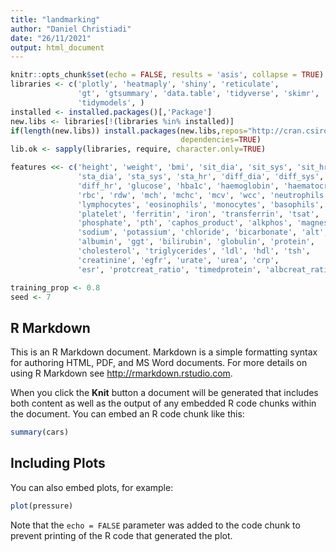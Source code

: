 ```yaml
---
title: "landmarking"
author: "Daniel Christiadi"
date: "26/11/2021"
output: html_document
---
```


```r
knitr::opts_chunk$set(echo = FALSE, results = 'asis', collapse = TRUE)
libraries <- c('plotly', 'heatmaply', 'shiny', 'reticulate',
               'gt', 'gtsummary', 'data.table', 'tidyverse', 'skimr', 
               'tidymodels', )
installed <- installed.packages()[,'Package']
new.libs <- libraries[!(libraries %in% installed)]
if(length(new.libs)) install.packages(new.libs,repos="http://cran.csiro.au",
                                      dependencies=TRUE)
lib.ok <- sapply(libraries, require, character.only=TRUE)

features <<- c('height', 'weight', 'bmi', 'sit_dia', 'sit_sys', 'sit_hr', 
               'sta_dia', 'sta_sys', 'sta_hr', 'diff_dia', 'diff_sys', 
               'diff_hr', 'glucose', 'hba1c', 'haemoglobin', 'haematocrit', 
               'rbc', 'rdw', 'mch', 'mchc', 'mcv', 'wcc', 'neutrophils', 
               'lymphocytes', 'eosinophils', 'monocytes', 'basophils', 
               'platelet', 'ferritin', 'iron', 'transferrin', 'tsat', 'calcium',
               'phosphate', 'pth', 'caphos_product', 'alkphos', 'magnesium', 
               'sodium', 'potassium', 'chloride', 'bicarbonate', 'alt', 
               'albumin', 'ggt', 'bilirubin', 'globulin', 'protein', 
               'cholesterol', 'triglycerides', 'ldl', 'hdl', 'tsh', 
               'creatinine', 'egfr', 'urate', 'urea', 'crp', 
               'esr', 'protcreat_ratio', 'timedprotein', 'albcreat_ratio')

training_prop <- 0.8
seed <- 7
```

## R Markdown

This is an R Markdown document. Markdown is a simple formatting syntax for authoring HTML, PDF, and MS Word documents. For more details on using R Markdown see <http://rmarkdown.rstudio.com>.

When you click the **Knit** button a document will be generated that includes both content as well as the output of any embedded R code chunks within the document. You can embed an R code chunk like this:

```r
summary(cars)
```

## Including Plots

You can also embed plots, for example:

```r
plot(pressure)
```

Note that the `echo = FALSE` parameter was added to the code chunk to prevent printing of the R code that generated the plot.
